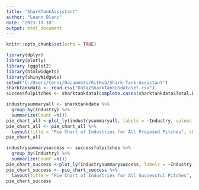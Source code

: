 ```yaml
---
title: "SharkTankAssistant"
author: "Leann Blanc"
date: "2023-10-18"
output: html_document
---
```


```r
knitr::opts_chunk$set(echo = TRUE)
```


```r
library(dplyr)
library(plotly)
library (ggplot2)
library(htmlwidgets)
library(shinyWidgets)
setwd("C:/Users/tenni/Documents/GitHub/Shark-Tank-Assistant")
sharktankdata <- read.csv("Data/SharkTankUSdataset.csv")
successfulpitches <- sharktankdata[complete.cases(sharktankdata$Total.Deal.Amount), ]
```


```r
industrysummaryall <- sharktankdata %>%
  group_by(Industry) %>%
  summarize(Count =n())
pie_chart_all <-plot_ly(industrysummaryall, labels = ~Industry, values = ~Count, type = "pie", textinfo = "label+percent", marker = list(line = list(color = "white", width = 2)))
pie_chart_all <- pie_chart_all %>%
  layout(title = "Pie Chart of Industries for All Proposed Pitches", showlegend = TRUE)
pie_chart_all
```


```r
industrysummarysuccess <- successfulpitches %>%
  group_by(Industry) %>%
  summarize(Count =n())
pie_chart_success <-plot_ly(industrysummarysuccess, labels = ~Industry, values = ~Count, type = "pie", textinfo = "label+percent", marker = list(line = list(color = "white", width = 2)))
pie_chart_success <- pie_chart_success %>%
  layout(title = "Pie Chart of Industries for All Successful Pitches", showlegend = TRUE)
pie_chart_success
```




